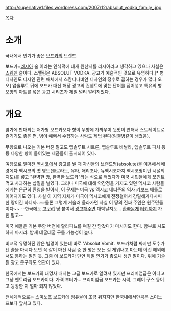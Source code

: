 http://superlative1.files.wordpress.com/2007/12/absolut_vodka_family_.jpg

[[목차]]

= 소개 =
국내에서 인기가 좋은 [[보드카]]의 브랜드.

보드카=[[러시아]] 술 이라는 인식덕에 대개 원산지를 러시아라고 생각하고 있으나 사실은 [[스웨덴]] 술이다. 스펠링은 ABSOLUT VODKA. 광고가 예술적인 것으로 유명하다.[* 병 디자인도 디자인 관련 매체에서 스칸디나비안 디자인의 정수로 꼽히는 경우가 많다 오오] 앱솔루트 뒤에 보드카 대신 해당 광고의 컨셉트에 맞는 단어를 집어넣고 특유의 병 모양의 아트를 넣은 광고 시리즈가 제일 널리 알려져있다. 

= 개요 =
염가에 판매되는 저가형 보드카보다 향이 무향에 가까우며 뒷맛이 연해서 스트레이트로 즐기기도 좋은 편. 병이 예뻐서 수집하는 사람도 제법 된다(링겔병같이 생겼음).

무향으로 나오는 기본 버젼 말고도 앱솔루트 시트론, 앱솔루트 바닐라, 앱솔루트 피치 등등 다양한 향이 들어있는 제품들이 출시되어 있다.

여담으로 얼마전 [[멕시코]]에서 광고를 낼 때 자신들의 브랜드명(absolute)을 이용해서 배경에다 멕시코의 옛 영토(콜로라도, 유타, 애리조나, 뉴멕시코까지 멕시코땅이던 시절의 지도)를 넣고 "완벽한 땅, 완벽한 보드카"라는 식으로 적었다가 [[미국]] 시민들에게 쪼인트 먹고 사과하는 삽질을 벌였다. 그러나 미국에 대해 악감정을 가지고 있던 멕시코 사람들에게는 은근히 환영을 받아서, 이 문제는 미국 vs 멕시코 네티즌의 역사 키보드 배틀로 이어지기도 있다. 사실 이 지역 자체가 미국이 멕시코에게 전쟁걸어서 강탈해가다시피 한 땅이긴 하니까. ~~물론 그렇게 거슬러 올라가면 사실 이 땅의 진짜 주인은 원주민들이다~~ --한국에도 [[고구려]] 땅 붙여서 [[광고]]해주면 대박날지도... [[환빠]]돋게 [[터키]]까지 가진 말고--

미국 애들은 기본 무향 버전에 할라피뇨를 며칠 간 담갔다가 마시기도 한다. 함부로 시도하지 마시라. 밤새 데굴데굴 구를 가능성이 높다.

비교적 유명하진 않은 별명이 있는데 바로 'Absolut Vomit'. 보드카처럼 싸지만 도수가 센 술을 마시다 보면 꼭 같이 마신 사람 중 한 명은 모든 걸 게워내고 마는데 이건 해외에서도 통하는 일인 듯. 그중 이 보드카가 단연 제일 인기가 좋으니 생긴 말이다. 위에 기술된 광고 문구와도 연관이 있다. 

한국에서는 보드카의 대명사 내지는 고급 보드카로 알려져 있지만 프리미엄급은 아니고 그냥 엔트리급 보드카이다. 가격 부터가... 프리미엄급 보드카는 시락, 그레이 구스 등이고 등장한 지 얼마 되지 않았다.

전세계적으로는 [[스미노프]] 보드카에 점유율이 조금 뒤지지만 한국내에서만큼은 스미노프보다 앞서고 있다.



